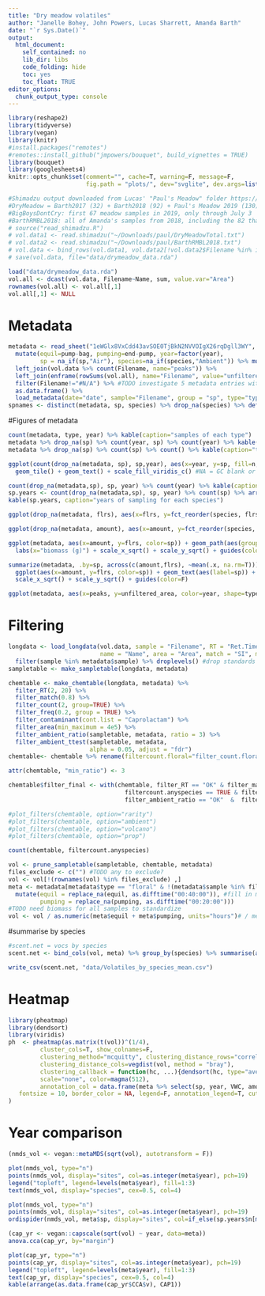 ```yaml
---
title: "Dry meadow volatiles"
author: "Janelle Bohey, John Powers, Lucas Sharrett, Amanda Barth"
date: "`r Sys.Date()`"
output: 
  html_document:
    self_contained: no
    lib_dir: libs
    code_folding: hide
    toc: yes
    toc_float: TRUE 
editor_options: 
  chunk_output_type: console
---
```

<style type="text/css">
.main-container { max-width: 1000px; margin-left: 0; margin-right: auto; }
img{ max-width:200%; height: auto; }
td, th { padding : 6px }
</style>

```r
library(reshape2)
library(tidyverse)
library(vegan)
library(knitr)
#install.packages("remotes")
#remotes::install_github("jmpowers/bouquet", build_vignettes = TRUE)
library(bouquet)
library(googlesheets4)
knitr::opts_chunk$set(comment="", cache=T, warning=F, message=F, 
                      fig.path = "plots/", dev="svglite", dev.args=list(fix_text_size=FALSE), fig.height=8, fig.width=10)
```

```r
#Shimadzu output downloaded from Lucas' "Paul's Meadow" folder https://drive.google.com/drive/u/0/folders/1Y0SJuwD9-S24C0l_k-BBUw8aEi5KFS3C
#DryMeadow = Barth2017 (32) + Barth2018 (92) + Paul's Meadow 2019 (130) =  254 samples
#BigBoysDontCry: first 67 meadow samples in 2019, only through July 3
#BarthRMBL2018: all of Amanda's samples from 2018, including the 82 that Lucas analyzed in "DryMeadow"
# source("read_shimadzu.R")
# vol.data1 <- read.shimadzu("~/Downloads/paul/DryMeadowTotal.txt")
# vol.data2 <- read.shimadzu("~/Downloads/paul/BarthRMBL2018.txt")
# vol.data <- bind_rows(vol.data1, vol.data2[!vol.data2$Filename %in% intersect(unique(vol.data1$Filename), unique(vol.data2$Filename)),])
# save(vol.data, file="data/drymeadow_data.rda")

load("data/drymeadow_data.rda")
vol.all <- dcast(vol.data, Filename~Name, sum, value.var="Area")
rownames(vol.all) <- vol.all[,1]
vol.all[,1] <- NULL
```

# Metadata

```r
metadata <- read_sheet("1eWGlx8VxCdd43avSOE0TjBkN2NVVOIgX26rqDgll3WY", sheet="BIGMETADATA2plusAmanda") %>% drop_na(sp) %>% 
  mutate(equil=pump-bag, pumping=end-pump, year=factor(year), 
         sp = na_if(sp,"Air"), species=na_if(species,"Ambient")) %>% mutate(sp=as.factor(sp), species= tolower(species) %>%  str_replace(" ", "_")) %>% 
  left_join(vol.data %>% count(Filename, name="peaks")) %>% 
  left_join(enframe(rowSums(vol.all), name="Filename", value="unfiltered_area")) %>% 
  filter(Filename!="#N/A") %>% #TODO investigate 5 metadata entries with no chromatogram file 
  as.data.frame() %>% 
  load_metadata(date="date", sample="Filename", group = "sp", type="type", amount = "biomass")
spnames <- distinct(metadata, sp, species) %>% drop_na(species) %>% deframe()

```

#Figures of metadata
```r
count(metadata, type, year) %>% kable(caption="samples of each type")
metadata %>% drop_na(sp) %>% count(year, sp) %>% count(year) %>% kable(caption="species per year")
metadata %>% drop_na(sp) %>% count(sp) %>% count() %>% kable(caption="total species")

ggplot(count(drop_na(metadata, sp), sp,year), aes(x=year, y=sp, fill=n, label=n)) + 
  geom_tile() + geom_text() + scale_fill_viridis_c() #NA = GC blank or ambient

count(drop_na(metadata,sp), sp, year) %>% count(year) %>% kable(caption="species in each year")
sp.years <- count(drop_na(metadata,sp), sp, year) %>% count(sp) %>% arrange(n)
kable(sp.years, caption="years of sampling for each species")

ggplot(drop_na(metadata, flrs), aes(x=flrs, y=fct_reorder(species, flrs))) + geom_boxplot()

ggplot(drop_na(metadata, amount), aes(x=amount, y=fct_reorder(species, amount))) + geom_boxplot() + labs(x="biomass (g)")

ggplot(metadata, aes(x=amount, y=flrs, color=sp)) + geom_path(aes(group=sp)) + geom_text(aes(label=sp)) + 
  labs(x="biomass (g)") + scale_x_sqrt() + scale_y_sqrt() + guides(color=F)

summarize(metadata, .by=sp, across(c(amount,flrs), ~mean(.x, na.rm=T))) %>% 
  ggplot(aes(x=amount, y=flrs, color=sp)) + geom_text(aes(label=sp)) + labs(x="biomass (g)", title="Averaged by species") + 
  scale_x_sqrt() + scale_y_sqrt() + guides(color=F)

ggplot(metadata, aes(x=peaks, y=unfiltered_area, color=year, shape=type, linetype=type)) + geom_point() + geom_smooth(se=F)
```

# Filtering

```r
longdata <- load_longdata(vol.data, sample = "Filename", RT = "Ret.Time", 
                          name = "Name", area = "Area", match = "SI", maxmatch=100) %>% 
  filter(sample %in% metadata$sample) %>% droplevels() #drop standards and 3 duplicate (slightly renamed) files
sampletable <- make_sampletable(longdata, metadata)

chemtable <- make_chemtable(longdata, metadata) %>% 
  filter_RT(2, 20) %>% 
  filter_match(0.8) %>% 
  filter_count(2, group=TRUE) %>% 
  filter_freq(0.2, group = TRUE) %>% 
  filter_contaminant(cont.list = "Caprolactam") %>% 
  filter_area(min_maximum = 4e5) %>%
  filter_ambient_ratio(sampletable, metadata, ratio = 3) %>% 
  filter_ambient_ttest(sampletable, metadata, 
                       alpha = 0.05, adjust = "fdr") 
chemtable<- chemtable %>% rename(filtercount.floral="filter_count.floral") %>% rowwise() %>% mutate(filtercount.anyspecies="OK"%in% c_across(starts_with("filter_count")))

attr(chemtable, "min_ratio") <- 3

chemtable$filter_final <- with(chemtable, filter_RT == "OK" & filter_match =="OK" & 
                                 filtercount.anyspecies == TRUE & filter_area == "OK" & 
                                 filter_ambient_ratio == "OK"  &  filter_contaminant == "OK") 

#plot_filters(chemtable, option="rarity")
#plot_filters(chemtable, option="ambient")
#plot_filters(chemtable, option="volcano")
#plot_filters(chemtable, option="prop")

count(chemtable, filtercount.anyspecies)

vol <- prune_sampletable(sampletable, chemtable, metadata)
files_exclude <- c("") #TODO any to exclude?
vol <- vol[!(rownames(vol) %in% files_exclude) ,]
meta <- metadata[metadata$type == "floral" & !(metadata$sample %in% files_exclude),] %>% droplevels() %>% 
  mutate(equil = replace_na(equil, as.difftime("00:40:00")), #fill in missing times with defaults
         pumping = replace_na(pumping, as.difftime("00:20:00")))
#TODO need biomass for all samples to standardize
vol <- vol / as.numeric(meta$equil + meta$pumping, units="hours")# / meta$amount
```

#summarise by species
```r
#scent.net = vocs by species
scent.net <- bind_cols(vol, meta) %>% group_by(species) %>% summarise(across(all_of(colnames(vol)), mean)) 

write_csv(scent.net, "data/Volatiles_by_species_mean.csv")
```

# Heatmap

```r
library(pheatmap)
library(dendsort)
library(viridis)
ph  <- pheatmap(as.matrix(t(vol))^(1/4), 
         cluster_cols=T, show_colnames=F,
         clustering_method="mcquitty", clustering_distance_rows="correlation",
         clustering_distance_cols=vegdist(vol, method = "bray"),
         clustering_callback = function(hc, ...){dendsort(hc, type="average")},
         scale="none", color=magma(512),
         annotation_col = data.frame(meta %>% select(sp, year, VWC, amount, flrs), row.names=rownames(vol)), 
   fontsize = 10, border_color = NA, legend=F, annotation_legend=T, cutree_rows=6
)
```

# Year comparison

```r
(nmds_vol <- vegan::metaMDS(sqrt(vol), autotransform = F))

plot(nmds_vol, type="n")
points(nmds_vol, display="sites", col=as.integer(meta$year), pch=19)
legend("topleft", legend=levels(meta$year), fill=1:3)
text(nmds_vol, display="species", cex=0.5, col=4)

plot(nmds_vol, type="n")
points(nmds_vol, display="sites", col=as.integer(meta$year), pch=19)
ordispider(nmds_vol, meta$sp, display="sites", col=if_else(sp.years$n[match(levels(meta$sp), sp.years$sp)]>1,"blue",NA))
```

```r
(cap_yr <- vegan::capscale(sqrt(vol) ~ year, data=meta))
anova.cca(cap_yr, by="margin")

plot(cap_yr, type="n")
points(cap_yr, display="sites", col=as.integer(meta$year), pch=19)
legend("topleft", legend=levels(meta$year), fill=1:3)
text(cap_yr, display="species", cex=0.5, col=4)
kable(arrange(as.data.frame(cap_yr$CCA$v), CAP1)) 
```

